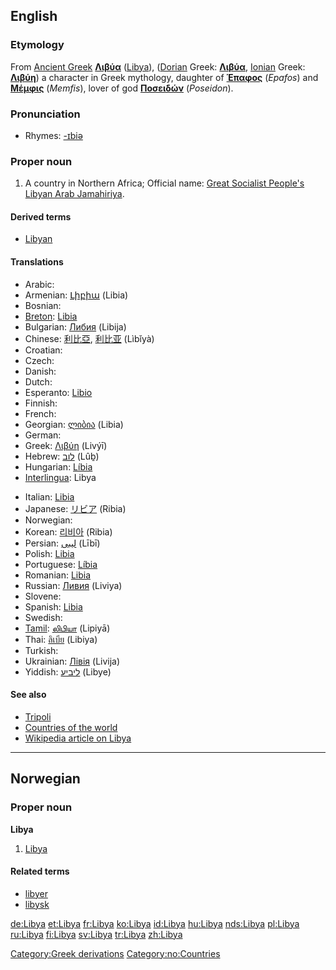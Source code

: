 ==English==

===Etymology===
From [[Ancient Greek]] '''[[Λιβύα]]''' ([[Libya]]), ([[Dorian]] Greek: '''[[Λιβύα]]''', [[Ionian]] Greek: '''[[Λιβύη]]''') a character in Greek mythology, daughter of '''[[Έπαφος]]''' (''Epafos'') and '''[[Μέμφις]]''' (''Memfis''), lover of god '''[[Ποσειδών]]''' (''Poseidon'').

===Pronunciation===
*Rhymes: [[Rhymes:English:-ɪbiə|-ɪbiə]]

===Proper noun===
{{en-proper noun}}

# A country in Northern Africa; Official name: [[Great Socialist People's Libyan Arab Jamahiriya]].

====Derived terms====
*[[Libyan]]

====Translations====
{{top}}
* Arabic: {{t-|ar|ليبيا|sc=Arab}}
*Armenian: [[Լիբիա]] (Libia)
*Bosnian: {{t-|bs|Libija|f}}
*[[Breton]]: [[Libia]]
*Bulgarian: [[Либия]] (Libija)
*Chinese: [[利比亞]], [[利比亚]] (Lìbǐyà)
*Croatian: {{t-|hr|Libija|f}}
* Czech: {{t-|cs|Libye}}
* Danish: {{t-|da|Libyen}}
* Dutch: {{t-|nl|Libië}}
*Esperanto: [[Libio]]
* Finnish: {{t+|fi|Libya}}
* French: {{t+|fr|Libye|f}}
*Georgian: [[ლიბია]] (Libia)
* German: {{t+|de|Libyen|n}}
*Greek: [[Λιβύη]] {{f}} (Livýī)
*Hebrew: [[לוב]] (Lûḇ)
*Hungarian: [[Líbia]]
*[[Interlingua]]: Libya
{{mid}}
*Italian: [[Libia]] {{f}}
*Japanese: [[リビア]] (Ribia)
* Norwegian: {{t-|no|Libya}}
*Korean: [[리비아]] (Ribia)
*Persian: [[لیبی]] (Lībī)
*Polish: [[Libia]]
*Portuguese: [[Líbia]]
*Romanian: [[Libia]] {{f}}
*Russian: [[Ливия]] (Liviya)
* Slovene: {{t-|sl|Libija|f}}
*Spanish: [[Libia]]
* Swedish: {{t+|sv|Libyen}}
*[[Tamil]]: [[லிபியா]] (Lipiyā)
*Thai: [[ลิเบีย]] (Libiya)
* Turkish: {{t+|tr|Libya}}
*Ukrainian: [[Лівія]] (Livija)
*Yiddish: [[ליביע]] (Libye)
{{bottom}}

====See also====
*[[Tripoli]]
*[[Countries of the world]]
*[[w:Libya|Wikipedia article on Libya]]

[[Category:Greek derivations]]

----

==Norwegian==

===Proper noun===
'''Libya'''

# [[#English|Libya]]

====Related terms====
*[[libyer]]
*[[libysk]]

[[Category:no:Countries]]

[[de:Libya]]
[[et:Libya]]
[[fr:Libya]]
[[ko:Libya]]
[[id:Libya]]
[[hu:Libya]]
[[nds:Libya]]
[[pl:Libya]]
[[ru:Libya]]
[[fi:Libya]]
[[sv:Libya]]
[[tr:Libya]]
[[zh:Libya]]